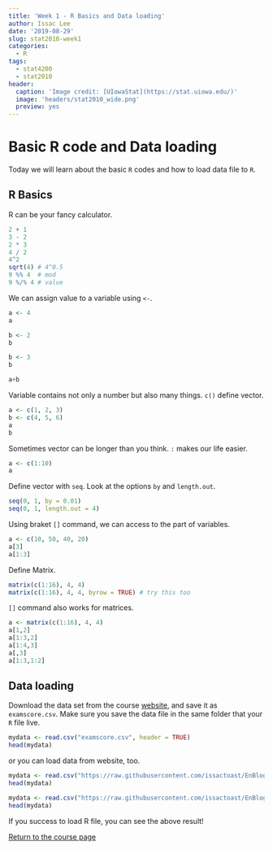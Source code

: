 ```yaml
---
title: 'Week 1 - R Basics and Data loading'
author: Issac Lee
date: '2019-08-29'
slug: stat2010-week1
categories:
  - R
tags:
  - stat4200
  - stat2010
header:
  caption: 'Image credit: [UIowaStat](https://stat.uiowa.edu/)'
  image: 'headers/stat2010_wide.png'
  preview: yes
---
```


# Basic R code and Data loading

Today we will learn about the basic `R` codes and how to load data file to `R`.

## R Basics

R can be your fancy calculator.

```r
2 + 1
3 - 2
2 * 3
4 / 2
4^2
sqrt(4) # 4^0.5
9 %% 4  # mod
9 %/% 4 # value
```

We can assign value to a variable using `<-`. 

```r
a <- 4
a
```

```r
b <- 2
b
```

```r
b <- 3
b
```

```r
a+b
```

Variable contains not only a number but also many things. `c()` define vector.

```r
a <- c(1, 2, 3)
b <- c(4, 5, 6)
a
b
```

Sometimes vector can be longer than you think. `:` makes our life easier.

```r
a <- c(1:10)
a
```

Define vector with `seq`. Look at the options `by` and `length.out`.

```r
seq(0, 1, by = 0.01)
seq(0, 1, length.out = 4)
```

Using braket `[]` command, we can access to the part of variables.

```r
a <- c(10, 50, 40, 20)
a[3]
a[1:3]
```

Define Matrix.

```r
matrix(c(1:16), 4, 4)
matrix(c(1:16), 4, 4, byrow = TRUE) # try this too
```

`[]` command also works for matrices.

```r
a <- matrix(c(1:16), 4, 4)
a[1,2]
a[1:3,2]
a[1:4,3]
a[,3]
a[1:3,1:2]
```

## Data loading

Download the data set from the course [website](https://www.theissaclee.com/post/stat2010/), and save it as `examscore.csv`. Make sure you save the data file in the same folder that your `R` file live.

```r
mydata <- read.csv("examscore.csv", header = TRUE)
head(mydata)
```

or you can load data from website, too.

```r
mydata <- read.csv("https://raw.githubusercontent.com/issactoast/EnBlog/master/static/files/stat2010/examscore.csv", header = TRUE)
head(mydata)
```

```r
mydata <- read.csv("https://raw.githubusercontent.com/issactoast/EnBlog/master/static/files/stat2010/examscore.csv", header = TRUE)
head(mydata)
```

If you success to load R file, you can see the above result!

<a href="https://theissaclee.com/post/stat2010/" target="_self">Return to the course page</a>

